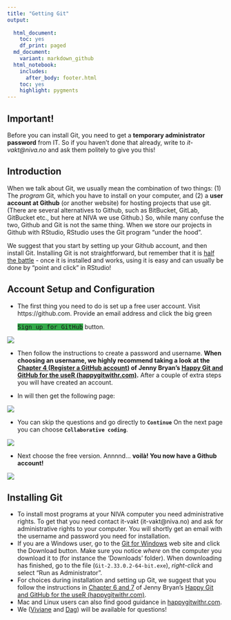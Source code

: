 ```yaml
---
title: "Getting Git"
output:
  
  html_document:
    toc: yes
    df_print: paged
  md_document:
    variant: markdown_github
  html_notebook:
    includes:
      after_body: footer.html
    toc: yes
    highlight: pygments
---
```

<style>
kbd { background-color:#32a848;  }</style>

## Important!  
Before you can install Git, you need to get a **temporary administrator password** from IT. So if you haven't done that already, write to *it-vakt@niva.no* and ask them politely to give you this!    

## Introduction   
When we talk about Git, we usually mean the combination of two things: (1) The *program* Git, which you have to install on your computer, and (2) a **user account at Github** (or another website) for hosting projects that use git. (There are several alternatives to Github, such as BitBucket, GitLab, GitBucket etc., but here at NIVA we use Github.) So, while many confuse the two, Github and Git is not the same thing. When we store our projects in Github with RStudio, RStudio uses the Git program "under the hood".   
  
We suggest that you start by setting up your Github account, and then install Git. Installing Git is not straightforward, but remember that it is [half the battle](https://happygitwithr.com/install-intro.html) - once it is installed and works, using it is easy and can usually be done by "point and click" in RStudio!            

## Account Setup and Configuration

* The first thing you need to do is set up a free user account. Visit https://github.com. Provide an email address and click the big green <p><kbd>Sign up for GitHub</kbd> button.</p>

![](images/GitHub_Page.png)

* Then follow the instructions to create a password and username. **When choosing an username, we highly recommend taking a look at the [Chapter 4 (Register a GitHub account)](https://happygitwithr.com/github-acct.html) of Jenny Bryan’s [Happy Git and GitHub for the useR (happygitwithr.com)](happygitwithr.com).**
After a couple of extra steps you will have created an account.

* In will then get the following page: 


![](images/GitHub_Team.png)


* You can skip the questions and go directly to **`Continue`** On the next page you can choose
**`Collaborative coding`**.
 
![](images/GitHub_Features.png)


* Next choose the free version. Annnnd... **voilà! You now have a Github account!**

![](images/GitHubNewAccount.png)

## Installing Git

* To install most programs at your NIVA computer you need administrative rights. To get that you need contact it-vakt (it-vakt@niva.no) and ask for administrative rights to your computer. You will shortly get an email with the username and password you need for installation.  
* If you are a Windows user, go to the [Git for Windows](https://gitforwindows.org/) web site and click the Download button. Make sure you notice *where* on the computer you download it to (for instance the 'Downloads' folder). When downloading has finished, go to the file (`Git-2.33.0.2-64-bit.exe`), *right-click* and select "Run as Administrator". 
* For choices during installation and setting up Git, we suggest that you follow the instructions in [Chapter 6 and 7]( https://happygitwithr.com/install-git.html) of Jenny Bryan’s [Happy Git and GitHub for the useR (happygitwithr.com)](happygitwithr.com).   
* Mac and Linux users can also find good guidance in [happygitwithr.com](happygitwithr.com).    
* We ([Viviane](mailto:vig@niva.no) and [Dag](mailto:Dag.Hjermann@niva.no)) will be available for questions!  
